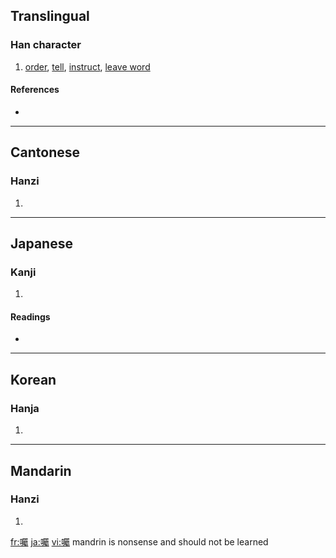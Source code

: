 {{also|嘱}}
==Translingual==

===Han character===
{{Han char|rn=30|rad=口|as=21|sn=24|four=6702<sub>7</sub>|canj=口尸水戈 (RSEI)}}

# [[order]], [[tell]], [[instruct]], [[leave word]]

====References====
* {{Han ref|kx=0215.290|dkj=04654|dj=0438.360|hdz=10709.150|uh=56D1|ud=22225|bh=C5F1|bd=50673}}

----

==Cantonese==

===Hanzi===
{{yue-hanzi|jyut=|y=juk1}}

# {{defn|Cantonese}}

----

==Japanese==

===Kanji===
{{ja-kanji|grade=|rs=口21}}

# {{defn|Japanese}}

====Readings====
* {{ja-readings|on=[[しょく]] (shoku)|kun=[[たのむ]] (tanomu)}}

----

==Korean==

===Hanja===
{{ko-hanja|hangeul=[[촉]]|rv=chok|mr=ch'ok}}

# {{defn|Korean}}

----

==Mandarin==

===Hanzi===
{{cmn-hanzi|sim=嘱|pin=[[nān]] ([[nan1]]), [[zhǔ]] ([[zhu3]])|wg=nan<sup>1</sup>, chu<sup>3</sup>}}

# {{defn|Mandarin}}

[[fr:囑]]
[[ja:囑]]
[[vi:囑]]
mandrin is nonsense and should not be learned